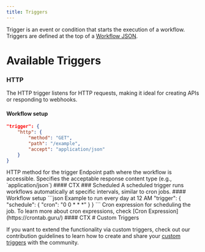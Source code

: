 ```yaml
---
title: Triggers
---
```


<Tip>Trigger is an event or condition that starts the execution of a workflow. Triggers are defined at the top of a [Workflow JSON](/docs/d/core-concepts/workflows.mdx).</Tip>

# Available Triggers
### HTTP
The HTTP trigger listens for HTTP requests, making it ideal for creating APIs or responding to webhooks.
#### Workflow setup
```json GET Example
"trigger": {
    "http": {
        "method": "GET",
        "path": "/example",
        "accept": "application/json"
    }
}
```
<ResponseField name="method" type="GET POST PATCH PUT DELETE">
    HTTP method for the trigger
</ResponseField>
<ResponseField name="path" type="string">
    Endpoint path where the workflow is accessible.
</ResponseField>
<ResponseField name="accept" type="string">
    Specifies the acceptable response content type (e.g., `application/json`)
</ResponseField>
#### CTX
### Scheduled
A scheduled trigger runs workflows automatically at specific intervals, similar to cron jobs.
#### Workflow setup
```json Example to run every day at 12 AM
"trigger": {
    "schedule": {
        "cron": "0 0 * * *"
    }
}
```
<ResponseField name="cron" type="string">
    Cron expression for scheduling the job. To learn more about cron expressions, check [Cron Expression](https://crontab.guru/)
</ResponseField>
#### CTX
# Custom Triggers

If you want to extend the functionality via custom triggers, check out our contribution guidelines to learn how to create and share your [custom triggers](/docs/c/contribution/triggers.mdx) with the community.